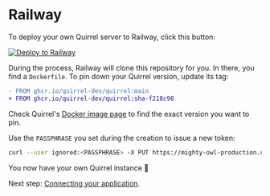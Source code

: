 # Railway

To deploy your own Quirrel server to Railway, click this button:

[![Deploy to Railway](https://railway.app/button.svg)](https://railway.app/new/template/quirrel)

During the process, Railway will clone this repository for you. In there, you find a `Dockerfile`. To pin down your Quirrel version, update its tag:

```diff
- FROM ghcr.io/quirrel-dev/quirrel:main
+ FROM ghcr.io/quirrel-dev/quirrel:sha-f218c98
```

Check Quirrel's [Docker image page](https://github.com/quirrel-dev/quirrel/pkgs/container/quirrel) to find the exact version you want to pin.

Use the `PASSPHRASE` you set during the creation to issue a new token:

```sh
curl --user ignored:<PASSPHRASE> -X PUT https://mighty-owl-production.up.railway.app/tokens/foo
```

You now have your own Quirrel instance 🥳

Next step: [Connecting your application](https://docs.quirrel.dev/deploying).
